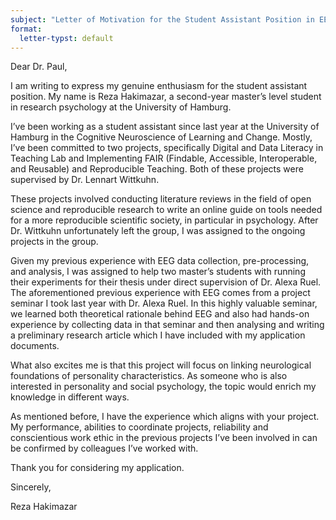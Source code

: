 ```yaml
---
subject: "Letter of Motivation for the Student Assistant Position in EEGMANYANALYSTS Project"
format:
  letter-typst: default
---
```

Dear Dr. Paul,

I am writing to express my genuine enthusiasm for the student assistant position.
My name is Reza Hakimazar, a second-year master’s level student in research psychology at the University of Hamburg.

I've been working as a student assistant since last year at the University of Hamburg in the Cognitive Neuroscience of Learning and Change.
Mostly, I've been committed to two projects, specifically Digital and Data Literacy in Teaching Lab and Implementing FAIR (Findable, Accessible, Interoperable, and Reusable) and Reproducible Teaching.
Both of these projects were supervised by Dr. Lennart Wittkuhn.

These projects involved conducting literature reviews in the field of open science and reproducible research to write an online guide on tools needed for a more reproducible scientific society, in particular in psychology.
After Dr. Wittkuhn unfortunately left the group, I was assigned to the ongoing projects in the group.

Given my previous experience with EEG data collection, pre-processing, and analysis, I was assigned to help two master's students with running their experiments for their thesis under direct supervision of Dr. Alexa Ruel.
The aforementioned previous experience with EEG comes from a project seminar I took last year with Dr. Alexa Ruel.
In this highly valuable seminar, we learned both theoretical rationale behind EEG and also had hands-on experience by collecting data in that seminar and then analysing and writing a preliminary research article which I have included with my application documents.

What also excites me is that this project will focus on linking neurological foundations of personality characteristics.
As someone who is also interested in personality and social psychology, the topic would enrich my knowledge in different ways.

As mentioned before, I have the experience which aligns with your project.
My performance, abilities to coordinate projects, reliability and conscientious work ethic in the previous projects I've been involved in can be confirmed by colleagues I've worked with.

Thank you for considering my application.

Sincerely,

Reza Hakimazar